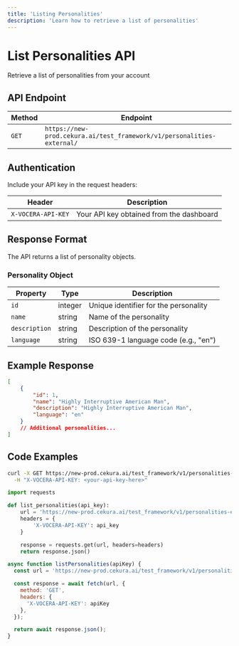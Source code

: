 ---
title: 'Listing Personalities'
description: 'Learn how to retrieve a list of personalities'
---

# List Personalities API
Retrieve a list of personalities from your account

## API Endpoint

| Method | Endpoint |
|--------|----------|
| `GET` | `https://new-prod.cekura.ai/test_framework/v1/personalities-external/` |

## Authentication

Include your API key in the request headers:

| Header | Description |
|--------|--------|
| `X-VOCERA-API-KEY` | Your API key obtained from the dashboard |

## Response Format

The API returns a list of personality objects.

### Personality Object

| Property | Type | Description |
|----------|------|-------------|
| `id` | integer | Unique identifier for the personality |
| `name` | string | Name of the personality |
| `description` | string | Description of the personality |
| `language` | string | ISO 639-1 language code (e.g., "en") |

## Example Response

```json
[
    {
        "id": 1,
        "name": "Highly Interruptive American Man",
        "description": "Highly Interruptive American Man",
        "language": "en"
    }
    // Additional personalities...
]
```

## Code Examples

<CodeGroup>

```bash Curl
curl -X GET https://new-prod.cekura.ai/test_framework/v1/personalities-external/ \
  -H "X-VOCERA-API-KEY: <your-api-key-here>"
```

```python Python
import requests

def list_personalities(api_key):
    url = 'https://new-prod.cekura.ai/test_framework/v1/personalities-external/'
    headers = {
        'X-VOCERA-API-KEY': api_key
    }

    response = requests.get(url, headers=headers)
    return response.json()
```

```javascript JavaScript
async function listPersonalities(apiKey) {
  const url = 'https://new-prod.cekura.ai/test_framework/v1/personalities-external/';

  const response = await fetch(url, {
    method: 'GET',
    headers: {
      'X-VOCERA-API-KEY': apiKey
    },
  });

  return await response.json();
}
```
</CodeGroup>
